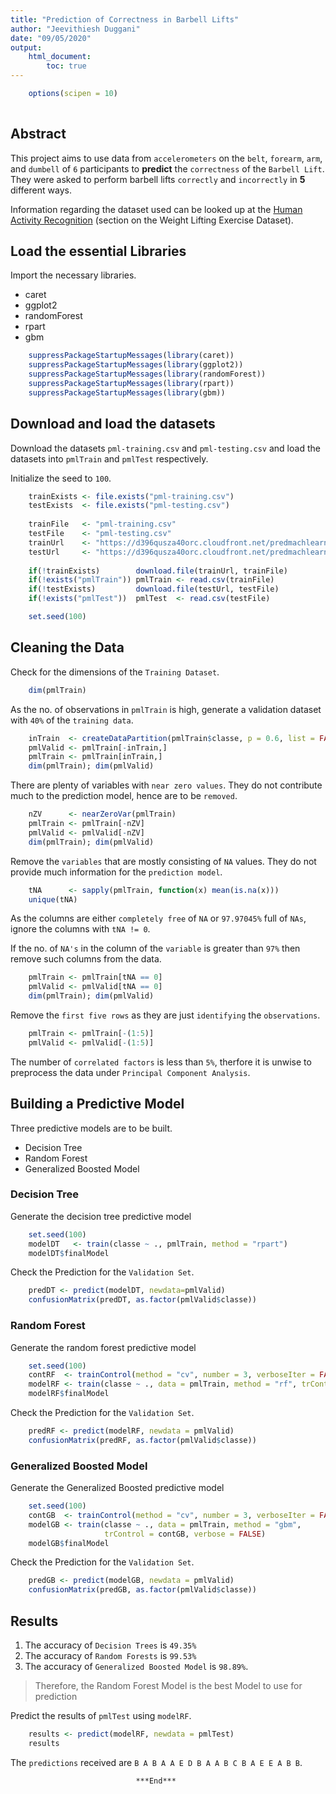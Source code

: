 ```yaml
---
title: "Prediction of Correctness in Barbell Lifts"
author: "Jeevithiesh Duggani"
date: "09/05/2020"
output: 
    html_document:
        toc: true
---
```

```r
    options(scipen = 10)
    
```

## Abstract
This project aims to use data from `accelerometers` on the `belt`, `forearm`, `arm`, and `dumbell` of `6` participants to **predict** the `correctness` of the `Barbell Lift`. They were asked to perform barbell lifts `correctly` and `incorrectly` in **5** different ways.

Information regarding the dataset used can be looked up at the [Human Activity Recognition](http://web.archive.org/web/20161224072740/http:/groupware.les.inf.puc-rio.br/har) (section on the Weight Lifting Exercise Dataset).

## Load the essential Libraries
Import the necessary libraries.

- caret
- ggplot2
- randomForest
- rpart
- gbm
```r
    suppressPackageStartupMessages(library(caret))
    suppressPackageStartupMessages(library(ggplot2))
    suppressPackageStartupMessages(library(randomForest))
    suppressPackageStartupMessages(library(rpart))
    suppressPackageStartupMessages(library(gbm))
```

## Download and load the datasets
Download the datasets `pml-training.csv` and `pml-testing.csv` and load the datasets into `pmlTrain` and `pmlTest` respectively.

Initialize the seed to `100`.
```r
    trainExists <- file.exists("pml-training.csv")
    testExists  <- file.exists("pml-testing.csv")
    
    trainFile   <- "pml-training.csv"
    testFile    <- "pml-testing.csv"
    trainUrl    <- "https://d396qusza40orc.cloudfront.net/predmachlearn/pml-training.csv"
    testUrl     <- "https://d396qusza40orc.cloudfront.net/predmachlearn/pml-testing.csv"
    
    if(!trainExists)        download.file(trainUrl, trainFile)
    if(!exists("pmlTrain")) pmlTrain <- read.csv(trainFile)
    if(!testExists)         download.file(testUrl, testFile)
    if(!exists("pmlTest"))  pmlTest  <- read.csv(testFile)

    set.seed(100)
```

## Cleaning the Data
Check for the dimensions of the `Training Dataset`.
```r
    dim(pmlTrain)
```

As the no. of observations in `pmlTrain` is high, generate a validation dataset with `40%` of the `training data`.
```r
    inTrain  <- createDataPartition(pmlTrain$classe, p = 0.6, list = FALSE)
    pmlValid <- pmlTrain[-inTrain,]
    pmlTrain <- pmlTrain[inTrain,]
    dim(pmlTrain); dim(pmlValid) 
```

There are plenty of variables with `near zero values`. They do not contribute much to the prediction model, hence are to be `removed`. 
```r
    nZV      <- nearZeroVar(pmlTrain)
    pmlTrain <- pmlTrain[-nZV]
    pmlValid <- pmlValid[-nZV]
    dim(pmlTrain); dim(pmlValid)
```

Remove the `variables` that are mostly consisting of `NA` values. They do not provide much information for the `prediction model`. 
```r
    tNA      <- sapply(pmlTrain, function(x) mean(is.na(x)))
    unique(tNA)
```
As the columns are either `completely free` of `NA` or `97.97045%` full of `NAs`, ignore the columns with `tNA != 0`.

If the no. of `NA's` in the column of the `variable` is greater than `97%` then remove such columns from the data. 
```r
    pmlTrain <- pmlTrain[tNA == 0]
    pmlValid <- pmlValid[tNA == 0]
    dim(pmlTrain); dim(pmlValid)
```

Remove the `first five rows` as they are just `identifying` the `observations`.
```r
    pmlTrain <- pmlTrain[-(1:5)]
    pmlValid <- pmlValid[-(1:5)]
```

The number of `correlated factors` is less than `5%`, therfore it is unwise to preprocess the data under `Principal Component Analysis`.

## Building a Predictive Model
Three predictive models are to be built.

- Decision Tree
- Random Forest
- Generalized Boosted Model

### Decision Tree
Generate the decision tree predictive model 
```r
    set.seed(100)
    modelDT   <- train(classe ~ ., pmlTrain, method = "rpart")
    modelDT$finalModel
```

Check the Prediction for the `Validation Set`.
```r
    predDT <- predict(modelDT, newdata=pmlValid)
    confusionMatrix(predDT, as.factor(pmlValid$classe))
```

### Random Forest
Generate the random forest predictive model 
```r
    set.seed(100)
    contRF  <- trainControl(method = "cv", number = 3, verboseIter = FALSE)
    modelRF <- train(classe ~ ., data = pmlTrain, method = "rf", trControl = contRF)
    modelRF$finalModel
```

Check the Prediction for the `Validation Set`.
```r
    predRF <- predict(modelRF, newdata = pmlValid)
    confusionMatrix(predRF, as.factor(pmlValid$classe))
```

### Generalized Boosted Model
Generate the Generalized Boosted predictive model 
```r
    set.seed(100)
    contGB  <- trainControl(method = "cv", number = 3, verboseIter = FALSE)
    modelGB <- train(classe ~ ., data = pmlTrain, method = "gbm", 
                     trControl = contGB, verbose = FALSE)
    modelGB$finalModel
```

Check the Prediction for the `Validation Set`.
```r
    predGB <- predict(modelGB, newdata = pmlValid)
    confusionMatrix(predGB, as.factor(pmlValid$classe))
```

## Results

1. The accuracy of `Decision Trees` is `49.35%`
2. The accuracy of `Random Forests` is `99.53%`
3. The accuracy of `Generalized Boosted Model` is `98.89%`.

> Therefore, the Random Forest Model is the best Model to use for prediction

Predict the results of `pmlTest` using `modelRF`.
```r
    results <- predict(modelRF, newdata = pmlTest)
    results
```

The `predictions` received are `B A B A A E D B A A B C B A E E A B B`.
                                
                                ***End***
